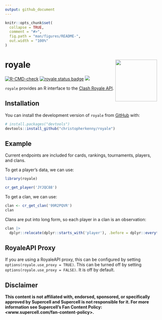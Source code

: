 ```yaml
---
output: github_document
---
```


<!-- README.md is generated from README.Rmd. Please edit that file -->

```r
knitr::opts_chunk$set(
  collapse = TRUE,
  comment = "#>",
  fig.path = "man/figures/README-",
  out.width = "100%"
)
```

# royale <img src="man/figures/logo.png" align="right" height="138" />

<!-- badges: start -->
[![R-CMD-check](https://github.com/christopherkenny/royale/actions/workflows/R-CMD-check.yaml/badge.svg)](https://github.com/christopherkenny/royale/actions/workflows/R-CMD-check.yaml)
[![royale status badge](https://christopherkenny.r-universe.dev/badges/royale)](https://christopherkenny.r-universe.dev/royale)
[![](https://img.shields.io/badge/lifecycle-stable-brightgreen.svg)](https://lifecycle.r-lib.org/articles/stages.html#stable)
<!-- badges: end -->

`royale` provides an R interface to the [Clash Royale API](https://developer.clashroyale.com/#/).

## Installation

You can install the development version of `royale` from [GitHub](https://github.com/) with:

``` r
# install.packages("devtools")
devtools::install_github("christopherkenny/royale")
```

## Example

Current endpoints are included for cards, rankings, tournaments, players, and clans.

To get a player's data, we can use:
```r
library(royale)

cr_get_player('JYJQC88')
```

To get a clan, we can use:

```r
clan <- cr_get_clan('99R2PQVR')
clan
```
Clans are put into long form, so each player in a clan is an observation:
```r
clan |> 
  dplyr::relocate(dplyr::starts_with('player'), .before = dplyr::everything())
```


## RoyaleAPI Proxy

If you are using a RoyaleAPI proxy, this can be configured by setting `options(royale.use_proxy = TRUE)`.
This can be turned off by setting `options(royale.use_proxy = FALSE)`. It is off by default.


## Disclaimer

**This content is not affiliated with, endorsed, sponsored, or specifically approved by Supercell and Supercell is not responsible for it. For more information see Supercell’s Fan Content Policy: <www.supercell.com/fan-content-policy>.**

